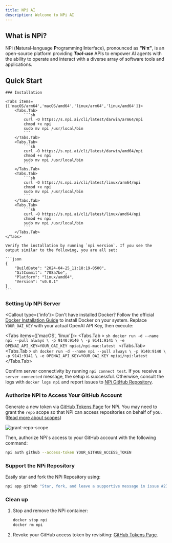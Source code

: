 ```yaml
---
title: NPi AI
description: Welcome to NPi AI
---
```



## What is NPi?

NPi (**N**atural-language **P**rogramming **I**nterface), pronounced as **"N π"**, is an open-source platform providing **_Tool-use_** APIs to empower AI agents with the ability to operate and interact with a diverse array of software tools and applications.

## Quick Start

<Steps>

    ### Installation

    <Tabs items={['macOS/arm64','macOS/amd64','linux/arm64','linux/amd64']}>
        <Tabs.Tab>
            ```sh
            curl -O https://s.npi.ai/cli/latest/darwin/arm64/npi
            chmod +x npi
            sudo mv npi /usr/local/bin
            ```
        </Tabs.Tab>
        <Tabs.Tab>
            ```sh
            curl -O https://s.npi.ai/cli/latest/darwin/amd64/npi
            chmod +x npi
            sudo mv npi /usr/local/bin
            ```
        </Tabs.Tab>
        <Tabs.Tab>
            ```sh
            curl -O https://s.npi.ai/cli/latest/linux/arm64/npi
            chmod +x npi
            sudo mv npi /usr/local/bin
            ```
        </Tabs.Tab>
        <Tabs.Tab>
            ```sh
            curl -O https://s.npi.ai/cli/latest/linux/amd64/npi
            chmod +x npi
            sudo mv npi /usr/local/bin
            ```
        </Tabs.Tab>
    </Tabs>

    Verify the installation by running `npi version`. If you see the output similar to the following, you are all set:

    ```json
    {
        "BuildDate": "2024-04-25_11:18:19-0500",
        "GitCommit": "708a7be",
        "Platform": "linux/amd64",
        "Version": "v0.0.1"
    }
    ```

### Setting Up NPi Server
<Callout type={'info'}>
    Don't have installed Docker? Follow the official [Docker Installation Guide](https://docs.docker.com/get-docker/) to install Docker on your system.
</Callout>
Replace `YOUR_OAI_KEY` with your actual OpenAI API Key, then execute:

<Tabs items={['macOS', 'linux']}>
    <Tabs.Tab >
        ```sh
        docker run -d --name npi --pull always \
            -p 9140:9140 \
            -p 9141:9141 \
            -e OPENAI_API_KEY=YOUR_OAI_KEY npiai/npi-mac:latest
        ```
    </Tabs.Tab>
    <Tabs.Tab >
        ```sh
        docker run -d --name npi --pull always \
            -p 9140:9140 \
            -p 9141:9141 \
            -e OPENAI_API_KEY=YOUR_OAI_KEY npiai/npi:latest
        ```
    </Tabs.Tab>
</Tabs>


Confirm server connectivity by running `npi connect test`. If you receive a `server connected` message, the setup is successful. Otherwise, consult the logs with `docker logs npi` and report issues to [NPi GitHub Repository](https://github.com/npi-ai/npi/issues/new).

### Authorize NPi to Access Your GitHub Account

Generate a new token via [GitHub Tokens Page](https://github.com/settings/tokens) for NPi. You may need to grant the `repo` scope so that NPi can access repositories on behalf of you. ([Read more about scopes](https://docs.github.com/en/apps/oauth-apps/building-oauth-apps/scopes-for-oauth-apps))

![grant-repo-scope](../assets/github-token-grant-repo.png)

Then, authorize NPi's access to your GitHub account with the following command:

```sh
npi auth github --access-token YOUR_GITHUB_ACCESS_TOKEN
```

### Support the NPi Repository

Easily star and fork the NPi Repository using:

```sh
npi app github "Star, fork, and leave a supportive message in issue #27 of npi-ai/npi"
```

### Clean up
1. Stop and remove the NPi container:
    ```sh
    docker stop npi
    docker rm npi
    ```
2. Revoke your GitHub access token by revisiting: [GitHub Tokens Page](https://github.com/settings/tokens).


</Steps>
